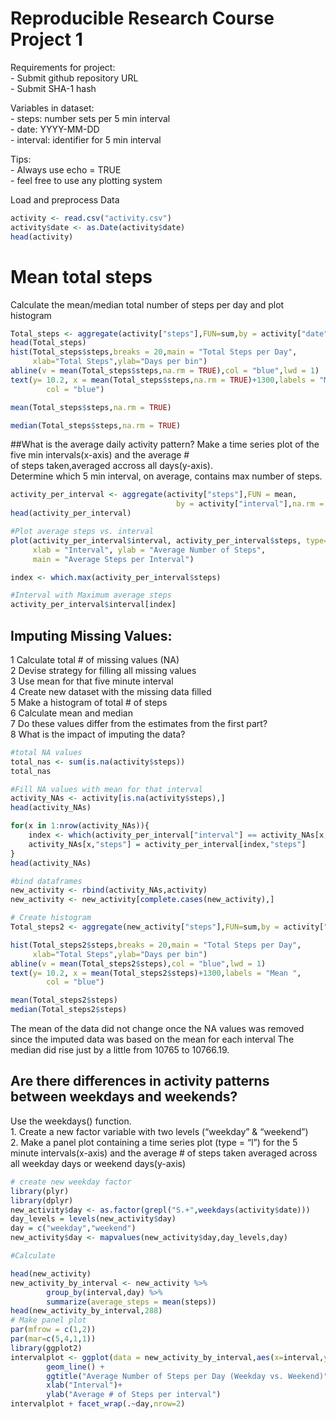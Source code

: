 Reproducible Research Course Project 1
======================================

Requirements for project:  
- Submit github repository URL  
- Submit SHA-1 hash  
  
Variables in dataset:  
- steps: number sets per 5 min interval  
- date: YYYY-MM-DD  
- interval: identifier for 5 min interval  
  
Tips:  
- Always use echo = TRUE  
- feel free to use any plotting system  
  
Load and preprocess Data
```{r load_process,echo=TRUE}
activity <- read.csv("activity.csv")
activity$date <- as.Date(activity$date)
head(activity)
```

# Mean total steps  
Calculate the mean/median total number of steps per day and plot histogram
```{r calc_mean,echo=TRUE}
Total_steps <- aggregate(activity["steps"],FUN=sum,by = activity["date"])
head(Total_steps)
hist(Total_steps$steps,breaks = 20,main = "Total Steps per Day",
     xlab="Total Steps",ylab="Days per bin")
abline(v = mean(Total_steps$steps,na.rm = TRUE),col = "blue",lwd = 1)
text(y= 10.2, x = mean(Total_steps$steps,na.rm = TRUE)+1300,labels = "Mean ",
        col = "blue")

mean(Total_steps$steps,na.rm = TRUE)

median(Total_steps$steps,na.rm = TRUE)
```
 

##What is the average daily activity pattern?
Make a time series plot of the five min intervals(x-axis) and the average #  
of steps taken,averaged accross all days(y-axis).  
Determine which 5 min interval, on average, contains max number of steps.
```{r daily_activity,echo = TRUE}
activity_per_interval <- aggregate(activity["steps"],FUN = mean,
                                     by = activity["interval"],na.rm = TRUE)
head(activity_per_interval)

#Plot average steps vs. interval
plot(activity_per_interval$interval, activity_per_interval$steps, type="l",
     xlab = "Interval", ylab = "Average Number of Steps", 
     main = "Average Steps per Interval")

index <- which.max(activity_per_interval$steps)

#Interval with Maximum average steps
activity_per_interval$interval[index]
```

## Imputing Missing Values:  
1 Calculate total # of missing values (NA)  
2 Devise strategy for filling all missing values  
3 Use mean for that five minute interval  
4 Create new dataset with the missing data filled  
5 Make a histogram of total # of steps  
6 Calculate mean and median  
7 Do these values differ from the estimates from the first part?  
8 What is the impact of imputing the data?  

```{r impute_data,echo=TRUE}
#total NA values
total_nas <- sum(is.na(activity$steps))
total_nas

#Fill NA values with mean for that interval
activity_NAs <- activity[is.na(activity$steps),]
head(activity_NAs)

for(x in 1:nrow(activity_NAs)){
	index <- which(activity_per_interval["interval"] == activity_NAs[x,"interval"])
	activity_NAs[x,"steps"] = activity_per_interval[index,"steps"]
}
head(activity_NAs)

#bind dataframes
new_activity <- rbind(activity_NAs,activity)
new_activity <- new_activity[complete.cases(new_activity),]

# Create histogram
Total_steps2 <- aggregate(new_activity["steps"],FUN=sum,by = activity["date"])

hist(Total_steps2$steps,breaks = 20,main = "Total Steps per Day",
     xlab="Total Steps",ylab="Days per bin")
abline(v = mean(Total_steps2$steps),col = "blue",lwd = 1)
text(y= 10.2, x = mean(Total_steps2$steps)+1300,labels = "Mean ",
        col = "blue")

mean(Total_steps2$steps)
median(Total_steps2$steps)
```

The mean of the data did not change once the NA values was removed since the imputed data was based on the mean for each interval 
The median did rise just by a little from 10765 to 10766.19.

## Are there differences in activity patterns between weekdays and weekends?
Use the weekdays() function.  
1. Create a new factor variable with two levels ("weekday" & "weekend")  
2. Make a panel plot containing a time series plot (type = "l") for the 5 minute intervals(x-axis) and the average # of steps taken averaged across all weekday days or weekend days(y-axis)
```{r}
# create new weekday factor
library(plyr)
library(dplyr)
new_activity$day <- as.factor(grepl("S.+",weekdays(activity$date)))
day_levels = levels(new_activity$day)
day = c("weekday","weekend")
new_activity$day <- mapvalues(new_activity$day,day_levels,day)

#Calculate 

head(new_activity)
new_activity_by_interval <- new_activity %>%
        group_by(interval,day) %>%
        summarize(average_steps = mean(steps))
head(new_activity_by_interval,288)
# Make panel plot
par(mfrow = c(1,2))
par(mar=c(5,4,1,1))
library(ggplot2)
intervalplot <- ggplot(data = new_activity_by_interval,aes(x=interval,y = average_steps))+
        geom_line() +
        ggtitle("Average Number of Steps per Day (Weekday vs. Weekend)")+
        xlab("Interval")+
        ylab("Average # of Steps per interval")
intervalplot + facet_wrap(.~day,nrow=2)


```

